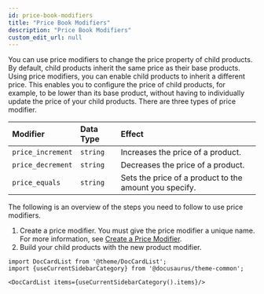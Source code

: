 ```yaml
---
id: price-book-modifiers
title: "Price Book Modifiers"
description: "Price Book Modifiers"
custom_edit_url: null
---
```




You can use price modifiers to change the price property of child products. By default, child products inherit the same price as their base products. Using price modifiers, you can enable child products to inherit a different price. This enables you to configure the price of child products, for example, to be lower than its base product, without having to individually update the price of your child products. There are three types of price modifier.

| Modifier          | Data Type | Effect                                       |
|:------------------|:----------|:---------------------------------------------|
| `price_increment` | `string`  | Increases the price of a product.            |
| `price_decrement` | `string`  | Decreases the price of a product.            |
| `price_equals`    | `string`  | Sets the price of a product to the amount you specify. |

The following is an overview of the steps you need to follow to use price modifiers.

1. Create a price modifier. You must give the price modifier a unique name. For more information, see [Create a Price Modifier](/#tag/Price-Book-Modifiers/operation/createPriceModifier).
1. Build your child products with the new product modifier.




```mdx-code-block
import DocCardList from '@theme/DocCardList';
import {useCurrentSidebarCategory} from '@docusaurus/theme-common';

<DocCardList items={useCurrentSidebarCategory().items}/>
```
      